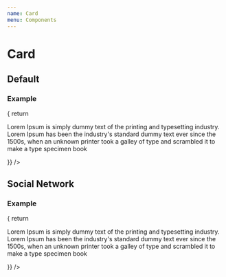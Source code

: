```yaml
---
name: Card
menu: Components
---
```



# Card

## Default

<PropsTable of={Card} />

### Example

<Playground>
    <Card
        image="https://placeholdit.imgix.net/~text?txtsize=33&txt=318%C3%97180&w=318&h=180"
        title="My post title"
        subtitle='5min ago'
        content={() => {
            return <p>Lorem Ipsum is simply dummy text of the printing and typesetting industry. Lorem Ipsum has been the industry's standard dummy text ever since the 1500s, when an unknown printer took a galley of type and scrambled it to make a type specimen book</p>
        }}    
    />
</Playground>


## Social Network

<PropsTable of={Card} />

### Example

<Playground>
    <Card
        type='social'
        avatar={{
            url: `https://randomuser.me/api/portraits/women/88.jpg`,
            alt: `Marina Suarez`
        }}
        title="My post title"
        subtitle='5min ago'
        content={() => {
            return <p>Lorem Ipsum is simply dummy text of the printing and typesetting industry. Lorem Ipsum has been the industry's standard dummy text ever since the 1500s, when an unknown printer took a galley of type and scrambled it to make a type specimen book</p>
        }}    
    />
</Playground>
